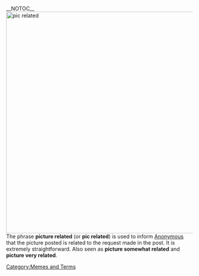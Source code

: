 __NOTOC__
[[File:Pic-related.png|center|600px|pic related]]
The phrase '''picture related''' (or '''pic related''') is used to inform [[Anonymous]] that the picture posted is related to the request made in the post. It is extremely straightforward. Also seen as '''picture somewhat related''' and '''picture very related'''.

[[Category:Memes and Terms]]
